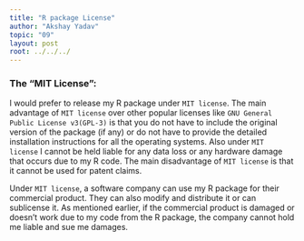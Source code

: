 ```yaml
---
title: "R package License"
author: "Akshay Yadav"
topic: "09"
layout: post
root: ../../../
---
```


### The "MIT License":
I would prefer to release my R package under `MIT license`. The main advantage of `MIT license` over other popular licenses like `GNU General Public License v3(GPL-3)` is  that you do not have to include the original version of the package (if any) or do not have to provide the detailed installation instructions for all the operating systems. Also under `MIT license` I cannot be held liable for any data loss or any hardware damage that occurs due to my R code. The main disadvantage of `MIT license` is that it cannot be used for patent claims.

Under `MIT license`, a software company can use my R package for their commercial product. They can also modify and distribute it or can sublicense it. As mentioned earlier, if the commercial product is damaged or doesn't work due to my code from the R package, the company cannot hold me liable and sue me damages.